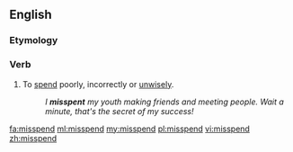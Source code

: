 ==English==

===Etymology===
{{prefix|mis|spend|lang=en}}

===Verb===
{{en-verb|misspends|misspending|misspent|misspent}}

#To [[spend]] poorly, incorrectly or [[unwisely]].
#:''I '''misspent''' my youth making friends and meeting people.  Wait a minute, that's the secret of my success!''

[[fa:misspend]]
[[ml:misspend]]
[[my:misspend]]
[[pl:misspend]]
[[vi:misspend]]
[[zh:misspend]]